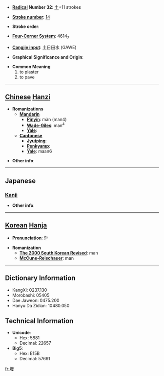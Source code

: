 * '''[[Wiktionary:Chinese radical index| Radical]] Number 32''': [[Wiktionary:Chinese radical index 土|土]]+11 strokes

* '''[[Wiktionary:Chinese total strokes index|Stroke number]]''': [[Wiktionary:Chinese total strokes index 14|14]]

* '''Stroke order''': 

* '''[[Wiktionary:Chinese four corner index|Four-Corner System]]''': 4614<sub>7</sub>

* '''[[Wiktionary:Chinese Cangjie index|Cangjie input]]''': 土日田水 (GAWE)

* '''Graphical Significance and Origin''': 

* '''Common Meaning'''
*#to plaster
*# to pave


----

== [[Chinese]] [[Hanzi]] ==

* '''Romanizations'''
** '''[[Mandarin]]'''
*** '''[[Pinyin]]''': màn (man4)
*** '''[[Wade-Giles]]''': man<sup>4</sup>
*** '''[[Yale]]''': 
** '''[[Cantonese]]'''
*** '''[[Jyutping]]''':
*** '''[[Penkyamp]]''': 
*** '''[[Yale]]''': maan6

* '''Other info''': 

----

==Japanese==
===[[Kanji]]===
{{kanji|on readings=[[ばん]] (ban), [[まん]] (man)|kun readings=[[こて]] (kote)}}

* '''Other info''':  

----

== [[Korean]] [[Hanja]] ==

* '''Pronunciation''': 만

* '''Romanization'''
** '''[[The 2000 South Korean Revised Romanization|The 2000 South Korean Revised]]''': man
** '''[[McCune-Reischauer]]''': man

----

== Dictionary Information ==

* KangXi: 0237.130
* Morobashi: 05405
* Dae Jaweon: 0475.200
* Hanyu Da Zidian: 10480.050

== Technical Information ==

* '''Unicode''':
** Hex: 5881
** Decimal: 22657
* '''Big5''':
** Hex: E15B
** Decimal: 57691

[[fr:墁]]